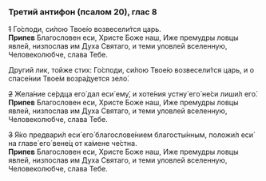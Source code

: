 ### Третий антифон (псалом 20), глас 8

~~1~~ Го́споди, си́лою Твое́ю возвесели́тся царь.  
**Припев** Благословен еси, Христе Боже наш, Иже премудры ловцы явлей, низпослав им Духа Святаго, и теми уловлей вселенную, Человеколюбче, слава Тебе.

Другий лик, тойже стих: Го́споди, си́лою Твое́ю возвесели́тся царь, и о спасе́нии Твое́м возра́дуется зело́.

~~2~~ Жела́ние се́рдца его́ дал еси́ ему́, и хоте́ния устну́ его́ не́си лиши́л его́.  
**Припев** Благословен еси, Христе Боже наш, Иже премудры ловцы явлей, низпослав им Духа Святаго, и теми уловлей вселенную, Человеколюбче, слава Тебе.

~~3~~ Я́ко предвари́л еси́ его́ благослове́нием благосты́нным, положи́л еси́ на главе́ его́ вене́ц от ка́мене че́стна.  
**Припев** Благословен еси, Христе Боже наш, Иже премудры ловцы явлей, низпослав им Духа Святаго, и теми уловлей вселенную, Человеколюбче, слава Тебе.
